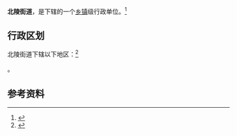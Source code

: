 {{中国乡级行政区|21/01/14/007/000}}

'''北陵街道'''，是{{PRC admin/fullname|21/01/14/007/000|3}}下辖的一个[[乡镇|乡镇]]级行政单位。<ref>{{PRC admin/ref sgc|{{PRC admin/parent|21/01/14/007/000}}}}</ref>

== 行政区划 ==

北陵街道下辖以下地区：<ref>{{PRC admin/ref sgc|21/01/14/007/000}}</ref>

{{PRC admin/children|21/01/14/007/000}}。

== 参考资料 ==

{{reflist}}

{{行政区划小作品}}
{{PRC admin/navcat|21/01/14/007/000}}